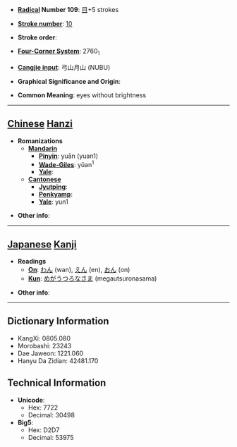 * '''[[Wiktionary:Chinese radical index| Radical]] Number 109''': [[Wiktionary:Chinese radical index 目|目]]+5 strokes

* '''[[Wiktionary:Chinese total strokes index|Stroke number]]''': [[Wiktionary:Chinese total strokes index 10|10]]

* '''Stroke order''': 

* '''[[Wiktionary:Chinese four corner index|Four-Corner System]]''': 2760<sub>1</sub>

* '''[[Wiktionary:Chinese Cangjie index|Cangjie input]]''': 弓山月山 (NUBU)

* '''Graphical Significance and Origin''': 

* '''Common Meaning''': eyes without brightness

----

== [[Chinese]] [[Hanzi]] ==

* '''Romanizations'''
** '''[[Mandarin]]'''
*** '''[[Pinyin]]''': yuān (yuan1)
*** '''[[Wade-Giles]]''': yüan<sup>1</sup>
*** '''[[Yale]]''': 
** '''[[Cantonese]]'''
*** '''[[Jyutping]]''':
*** '''[[Penkyamp]]''': 
*** '''[[Yale]]''': yun1

* '''Other info''': 

----

== [[Japanese]] [[Kanji]] ==

* '''Readings'''
** '''[[On]]''': [[わん]] (wan), [[えん]] (en), [[おん]] (on)
** '''[[Kun]]''': [[めがうつろなさま]] (megautsuronasama)

* '''Other info''':  

----

== Dictionary Information ==

* KangXi: 0805.080
* Morobashi: 23243
* Dae Jaweon: 1221.060
* Hanyu Da Zidian: 42481.170

== Technical Information ==

* '''Unicode''':
** Hex: 7722
** Decimal: 30498
* '''Big5''':
** Hex: D2D7
** Decimal: 53975